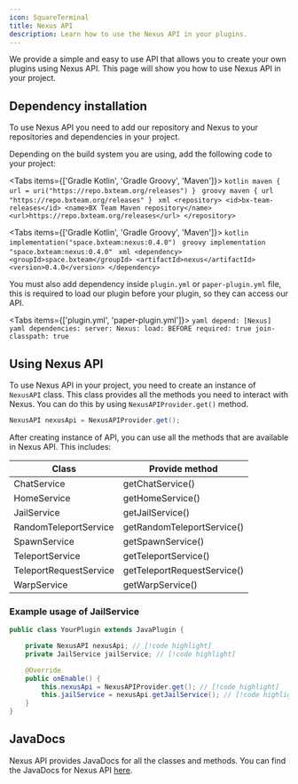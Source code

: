 ```yaml
---
icon: SquareTerminal
title: Nexus API
description: Learn how to use the Nexus API in your plugins.
---
```


We provide a simple and easy to use API that allows you to create your own plugins using Nexus API. This page will show you how to use Nexus API in your project.

## Dependency installation

To use Nexus API you need to add our repository and Nexus to your repositories and dependencies in your project.

Depending on the build system you are using, add the following code to your project:

<Tabs items={['Gradle Kotlin', 'Gradle Groovy', 'Maven']}>
  <Tab value='Gradle Kotlin'>
    ```kotlin
    maven { url = uri("https://repo.bxteam.org/releases") }
    ```
  </Tab>
  <Tab value='Gradle Groovy'>
    ```groovy
    maven { url "https://repo.bxteam.org/releases" }
    ```
  </Tab>
  <Tab value='Maven'>
    ```xml
    <repository>
      <id>bx-team-releases</id>
      <name>BX Team Maven repository</name>
      <url>https://repo.bxteam.org/releases</url>
    </repository>
    ```
  </Tab>
</Tabs>

<Tabs items={['Gradle Kotlin', 'Gradle Groovy', 'Maven']}>
  <Tab value='Gradle Kotlin'>
    ```kotlin
    implementation("space.bxteam:nexus:0.4.0")
    ```
  </Tab>
  <Tab value='Gradle Groovy'>
    ```groovy
    implementation "space.bxteam:nexus:0.4.0"
    ```
  </Tab>
  <Tab value='Maven'>
    ```xml
    <dependency>
      <groupId>space.bxteam</groupId>
      <artifactId>nexus</artifactId>
      <version>0.4.0</version>
    </dependency>
    ```
  </Tab>
</Tabs>

You must also add dependency inside `plugin.yml` or `paper-plugin.yml` file, this is required to load our plugin before your plugin, so they can access our API.

<Tabs items={['plugin.yml', 'paper-plugin.yml']}>
  <Tab value='plugin.yml'>
    ```yaml
    depend: [Nexus]
    ```
  </Tab>
  <Tab value='paper-plugin.yml'>
    ```yaml
    dependencies:
      server:
        Nexus:
          load: BEFORE
          required: true
          join-classpath: true
    ```
  </Tab>
</Tabs>

## Using Nexus API

To use Nexus API in your project, you need to create an instance of `NexusAPI` class. This class provides all the methods you need to interact with Nexus.
You can do this by using `NexusAPIProvider.get()` method.

```java
NexusAPI nexusApi = NexusAPIProvider.get();
```

After creating instance of API, you can use all the methods that are available in Nexus API. This includes:

| Class                  | Provide method              |
| ---------------------- | --------------------------- |
| ChatService            | getChatService()            |
| HomeService            | getHomeService()            |
| JailService            | getJailService()            |
| RandomTeleportService  | getRandomTeleportService()  |
| SpawnService           | getSpawnService()           |
| TeleportService        | getTeleportService()        |
| TeleportRequestService | getTeleportRequestService() |
| WarpService            | getWarpService()            |

### Example usage of JailService

```java
public class YourPlugin extends JavaPlugin {

    private NexusAPI nexusApi; // [!code highlight]
    private JailService jailService; // [!code highlight]

    @Override
    public onEnable() {
        this.nexusApi = NexusAPIProvider.get(); // [!code highlight]
        this.jailService = nexusApi.getJailService(); // [!code highlight]
    }
}
```

## JavaDocs

Nexus API provides JavaDocs for all the classes and methods. You can find the JavaDocs for Nexus API [here](https://repo.bxteam.org/javadoc/releases/space/bxteam/nexus/0.4.0).
